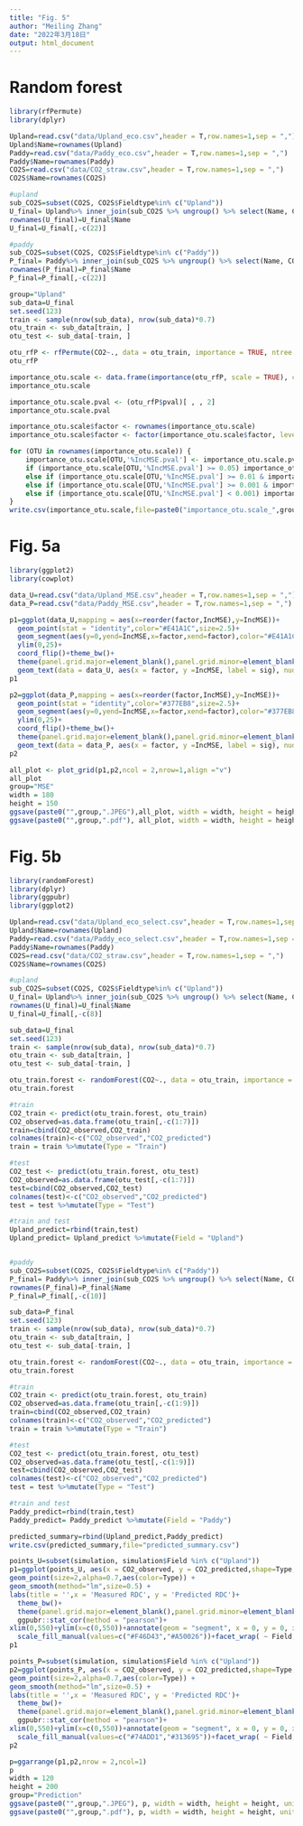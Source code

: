 ---
title: "Fig. 5"
author: "Meiling Zhang"
date: "2022年3月18日"
output: html_document
---

# Random forest

```{r}
library(rfPermute)
library(dplyr)

Upland=read.csv("data/Upland_eco.csv",header = T,row.names=1,sep = ",")
Upland$Name=rownames(Upland)
Paddy=read.csv("data/Paddy_eco.csv",header = T,row.names=1,sep = ",")
Paddy$Name=rownames(Paddy)
CO2S=read.csv("data/CO2_straw.csv",header = T,row.names=1,sep = ",")
CO2S$Name=rownames(CO2S)

#upland
sub_CO2S=subset(CO2S, CO2S$Fieldtype%in% c("Upland"))
U_final= Upland%>% inner_join(sub_CO2S %>% ungroup() %>% select(Name, CO2), by = "Name")
rownames(U_final)=U_final$Name
U_final=U_final[,-c(22)]

#paddy
sub_CO2S=subset(CO2S, CO2S$Fieldtype%in% c("Paddy"))
P_final= Paddy%>% inner_join(sub_CO2S %>% ungroup() %>% select(Name, CO2), by = "Name")
rownames(P_final)=P_final$Name
P_final=P_final[,-c(22)]

group="Upland"
sub_data=U_final
set.seed(123) 
train <- sample(nrow(sub_data), nrow(sub_data)*0.7)
otu_train <- sub_data[train, ]
otu_test <- sub_data[-train, ]

otu_rfP <- rfPermute(CO2~., data = otu_train, importance = TRUE, ntree = 1000, nrep = 1000, num.cores = 2,na.action = na.omit)
otu_rfP

importance_otu.scale <- data.frame(importance(otu_rfP, scale = TRUE), check.names = FALSE)
importance_otu.scale

importance_otu.scale.pval <- (otu_rfP$pval)[ , , 2]
importance_otu.scale.pval

importance_otu.scale$factor <- rownames(importance_otu.scale)
importance_otu.scale$factor <- factor(importance_otu.scale$factor, levels = importance_otu.scale$factor)

for (OTU in rownames(importance_otu.scale)) {
    importance_otu.scale[OTU,'%IncMSE.pval'] <- importance_otu.scale.pval[OTU,'%IncMSE']
    if (importance_otu.scale[OTU,'%IncMSE.pval'] >= 0.05) importance_otu.scale[OTU,'%IncMSE.sig'] <- ''
    else if (importance_otu.scale[OTU,'%IncMSE.pval'] >= 0.01 & importance_otu.scale[OTU,'%IncMSE.pval'] < 0.05) importance_otu.scale[OTU,'%IncMSE.sig'] <- '*'
    else if (importance_otu.scale[OTU,'%IncMSE.pval'] >= 0.001 & importance_otu.scale[OTU,'%IncMSE.pval'] < 0.01) importance_otu.scale[OTU,'%IncMSE.sig'] <- '**'
    else if (importance_otu.scale[OTU,'%IncMSE.pval'] < 0.001) importance_otu.scale[OTU,'%IncMSE.sig'] <- '***'
}
write.csv(importance_otu.scale,file=paste0("importance_otu.scale_",group,".csv"))
```

# Fig. 5a

```{r setup, include=FALSE}
library(ggplot2)
library(cowplot)

data_U=read.csv("data/Upland_MSE.csv",header = T,row.names=1,sep = ",")
data_P=read.csv("data/Paddy_MSE.csv",header = T,row.names=1,sep = ",") 

p1=ggplot(data_U,mapping = aes(x=reorder(factor,IncMSE),y=IncMSE))+
  geom_point(stat = "identity",color="#E41A1C",size=2.5)+
  geom_segment(aes(y=0,yend=IncMSE,x=factor,xend=factor),color="#E41A1C",linetype="dashed")+
  ylim(0,25)+
  coord_flip()+theme_bw()+ 
  theme(panel.grid.major=element_blank(),panel.grid.minor=element_blank())+
  geom_text(data = data_U, aes(x = factor, y =IncMSE, label = sig), nudge_y = 5)+geom_hline(yintercept = 0, linetype="dashed",color = "black", size=0.5) 
p1

p2=ggplot(data_P,mapping = aes(x=reorder(factor,IncMSE),y=IncMSE))+
  geom_point(stat = "identity",color="#377EB8",size=2.5)+
  geom_segment(aes(y=0,yend=IncMSE,x=factor,xend=factor),color="#377EB8",linetype="dashed")+
  ylim(0,25)+
  coord_flip()+theme_bw()+ 
  theme(panel.grid.major=element_blank(),panel.grid.minor=element_blank())+
  geom_text(data = data_P, aes(x = factor, y =IncMSE, label = sig), nudge_y = 5)+geom_hline(yintercept = 0, linetype="dashed",color = "black", size=0.5) 
p2

all_plot <- plot_grid(p1,p2,ncol = 2,nrow=1,align ="v")
all_plot
group="MSE"
width = 180
height = 150
ggsave(paste0("",group,".JPEG"),all_plot, width = width, height = height,units = "mm")
ggsave(paste0("",group,".pdf"), all_plot, width = width, height = height,units = "mm")
```

# Fig. 5b

```{r random forest}
library(randomForest)
library(dplyr)
library(ggpubr)
library(ggplot2)

Upland=read.csv("data/Upland_eco_select.csv",header = T,row.names=1,sep = ",")
Upland$Name=rownames(Upland)
Paddy=read.csv("data/Paddy_eco_select.csv",header = T,row.names=1,sep = ",")
Paddy$Name=rownames(Paddy)
CO2S=read.csv("data/CO2_straw.csv",header = T,row.names=1,sep = ",")
CO2S$Name=rownames(CO2S)

#upland
sub_CO2S=subset(CO2S, CO2S$Fieldtype%in% c("Upland"))
U_final= Upland%>% inner_join(sub_CO2S %>% ungroup() %>% select(Name, CO2), by = "Name")
rownames(U_final)=U_final$Name
U_final=U_final[,-c(8)]

sub_data=U_final
set.seed(123) 
train <- sample(nrow(sub_data), nrow(sub_data)*0.7)
otu_train <- sub_data[train, ]
otu_test <- sub_data[-train, ]

otu_train.forest <- randomForest(CO2~., data = otu_train, importance = TRUE, ntree =1000,num.cores = 3)
otu_train.forest

#train
CO2_train <- predict(otu_train.forest, otu_train)
CO2_observed=as.data.frame(otu_train[,-c(1:7)])
train=cbind(CO2_observed,CO2_train)
colnames(train)<-c("CO2_observed","CO2_predicted")
train = train %>%mutate(Type = "Train")

#test
CO2_test <- predict(otu_train.forest, otu_test)
CO2_observed=as.data.frame(otu_test[,-c(1:7)])
test=cbind(CO2_observed,CO2_test)
colnames(test)<-c("CO2_observed","CO2_predicted")
test = test %>%mutate(Type = "Test")

#train and test
Upland_predict=rbind(train,test)
Upland_predict= Upland_predict %>%mutate(Field = "Upland")


#paddy
sub_CO2S=subset(CO2S, CO2S$Fieldtype%in% c("Paddy"))
P_final= Paddy%>% inner_join(sub_CO2S %>% ungroup() %>% select(Name, CO2), by = "Name")
rownames(P_final)=P_final$Name
P_final=P_final[,-c(10)]

sub_data=P_final
set.seed(123) 
train <- sample(nrow(sub_data), nrow(sub_data)*0.7)
otu_train <- sub_data[train, ]
otu_test <- sub_data[-train, ]

otu_train.forest <- randomForest(CO2~., data = otu_train, importance = TRUE, ntree =1000,num.cores = 3)
otu_train.forest

#train
CO2_train <- predict(otu_train.forest, otu_train)
CO2_observed=as.data.frame(otu_train[,-c(1:9)])
train=cbind(CO2_observed,CO2_train)
colnames(train)<-c("CO2_observed","CO2_predicted")
train = train %>%mutate(Type = "Train")

#test
CO2_test <- predict(otu_train.forest, otu_test)
CO2_observed=as.data.frame(otu_test[,-c(1:9)])
test=cbind(CO2_observed,CO2_test)
colnames(test)<-c("CO2_observed","CO2_predicted")
test = test %>%mutate(Type = "Test")

#train and test
Paddy_predict=rbind(train,test)
Paddy_predict= Paddy_predict %>%mutate(Field = "Paddy")

predicted_summary=rbind(Upland_predict,Paddy_predict)
write.csv(predicted_summary,file="predicted_summary.csv")

points_U=subset(simulation, simulation$Field %in% c("Upland"))
p1=ggplot(points_U, aes(x = CO2_observed, y = CO2_predicted,shape=Type,color=Type)) +
geom_point(size=2,alpha=0.7,aes(color=Type)) +
geom_smooth(method="lm",size=0.5) +
labs(title = '',x = 'Measured RDC', y = 'Predicted RDC')+
  theme_bw()+
  theme(panel.grid.major=element_blank(),panel.grid.minor=element_blank())+
  ggpubr::stat_cor(method = "pearson")+
xlim(0,550)+ylim(x=c(0,550))+annotate(geom = "segment", x = 0, y = 0, xend =550, yend = 550,color="gray",size=0.5,alpha=0.8)+
  scale_fill_manual(values=c("#F46D43","#A50026"))+facet_wrap( ~ Field, scales="free_y")+scale_color_manual(values=c("#F46D43","#A50026"))+theme_classic()
p1

points_P=subset(simulation, simulation$Field %in% c("Upland"))
p2=ggplot(points_P, aes(x = CO2_observed, y = CO2_predicted,shape=Type,color=Type)) +
geom_point(size=2,alpha=0.7,aes(color=Type)) +
geom_smooth(method="lm",size=0.5) +
labs(title = '',x = 'Measured RDC', y = 'Predicted RDC')+
  theme_bw()+
  theme(panel.grid.major=element_blank(),panel.grid.minor=element_blank())+
  ggpubr::stat_cor(method = "pearson")+
xlim(0,550)+ylim(x=c(0,550))+annotate(geom = "segment", x = 0, y = 0, xend =150, yend = 150,color="gray",size=0.5,alpha=0.8)+
  scale_fill_manual(values=c("#74ADD1","#313695"))+facet_wrap( ~ Field, scales="free_y")+scale_color_manual(values=c("#74ADD1","#313695"))+theme_classic()
p2

p=ggarrange(p1,p2,nrow = 2,ncol=1)
p
width = 120
height = 200
group="Prediction"
ggsave(paste0("",group,".JPEG"), p, width = width, height = height, units = "mm")
ggsave(paste0("",group,".pdf"), p, width = width, height = height, units = "mm")
```
